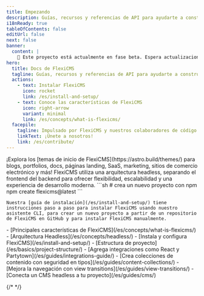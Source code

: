 ```yaml
---
title: Empezando
description: Guías, recursos y referencias de API para ayudarte a construir con FlexiCMS - el framework web para sitios web basados en contenidos.
i18nReady: true
tableOfContents: false
editUrl: false
next: false
banner:
  content: |
    🚧 Este proyecto está actualmente en fase beta. Espera actualizaciones frecuentes y cambios sin previo aviso.
hero:
  title: Docs de FlexiCMS
  tagline: Guías, recursos y referencias de API para ayudarte a construir con FlexiCMS.
  actions:
    - text: Instalar FlexiCMS
      icon: rocket
      link: /es/install-and-setup/
    - text: Conoce las características de FlexiCMS
      icon: right-arrow
      variant: minimal
      link: /es/concepts/what-is-flexicms/
  facepile:
    tagline: Impulsado por FlexiCMS y nuestros colaboradores de código abierto.
    linkText: ¡Únete a nosotros!
    link: /es/contribute/
---
```


<CardGrid>
  <Card title="¿Qué construirás con FlexiCMS?" icon="laptop">
    ¡Explora los [temas de inicio de FlexiCMS](https://astro.build/themes/) para blogs, portfolios, docs, páginas landing, SaaS, marketing, sitios de comercio electrónico y más!
  </Card>

  <Card title="Arquitectura Headless" icon="star">
    FlexiCMS utiliza una arquitectura headless, separando el frontend del backend para ofrecer flexibilidad, escalabilidad y una experiencia de desarrollo moderna.
  </Card>

  <SplitCard title="Comienza un nuevo proyecto" icon="rocket">
    ```sh
    # crea un nuevo proyecto con npm
    npm create flexicms@latest
    ```

    Nuestra [guía de instalación](/es/install-and-setup/) tiene instrucciones paso a paso para instalar FlexiCMS usando nuestro asistente CLI, para crear un nuevo proyecto a partir de un repositorio de FlexiCMS en GitHub y para instalar FlexiCMS manualmente.
  </SplitCard>

  <ListCard title="Aprende" icon="open-book">
    - [Principales características de FlexiCMS](/es/concepts/what-is-flexicms/)
    - [Arquitectura Headless](/es/concepts/headless/)
    - [Instala y configura FlexiCMS](/es/install-and-setup/)
    - [Estructura de proyecto](/es/basics/project-structure/)
  </ListCard>

  <ListCard title="Extiende" icon="puzzle">
    - [Agrega integraciones como React y Partytown](/es/guides/integrations-guide/)
    - [Crea colecciones de contenido con seguridad en tipos](/es/guides/content-collections/)
    - [Mejora la navegación con view transitions](/es/guides/view-transitions/)
    - [Conecta un CMS headless a tu proyecto](/es/guides/cms/)
  </ListCard>
</CardGrid>

{/* <Discord title="¿Tienes alguna pregunta o quieres participar?" cta="Únete a nuestro Discord"/> */}
